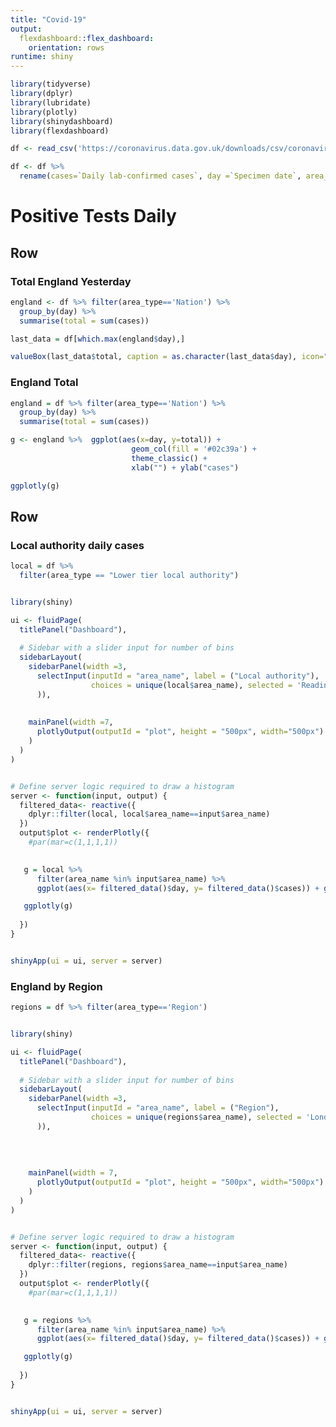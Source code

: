 ```yaml
---
title: "Covid-19"
output: 
  flexdashboard::flex_dashboard:
    orientation: rows
runtime: shiny
---
```



```r
library(tidyverse)
library(dplyr)
library(lubridate)
library(plotly)
library(shinydashboard)
library(flexdashboard)

df <- read_csv('https://coronavirus.data.gov.uk/downloads/csv/coronavirus-cases_latest.csv')

df <- df %>%  
  rename(cases=`Daily lab-confirmed cases`, day =`Specimen date`, area_name='Area name', area_type = `Area type`)
```


Positive Tests Daily
=======================================================================


Row {data-height=350}
-------------------------------------

### Total England Yesterday {data-width=40}


```r
england <- df %>% filter(area_type=='Nation') %>%
  group_by(day) %>% 
  summarise(total = sum(cases))

last_data = df[which.max(england$day),]

valueBox(last_data$total, caption = as.character(last_data$day), icon="fa-comments", color = "#05668d")

```



### England Total

```r
england = df %>% filter(area_type=='Nation') %>%
  group_by(day) %>% 
  summarise(total = sum(cases))

g <- england %>%  ggplot(aes(x=day, y=total)) +
                           geom_col(fill = '#02c39a') + 
                           theme_classic() +
                           xlab("") + ylab("cases")

ggplotly(g)

```


Row {data-height=750}
-------------------------------------
    
### Local authority daily cases

```r

local = df %>%  
  filter(area_type == "Lower tier local authority")


library(shiny)

ui <- fluidPage(
  titlePanel("Dashboard"),
  
  # Sidebar with a slider input for number of bins 
  sidebarLayout(
    sidebarPanel(width =3,
      selectInput(inputId = "area_name", label = ("Local authority"),
                  choices = unique(local$area_name), selected = 'Reading'
      )),
    
    
    mainPanel(width =7,
      plotlyOutput(outputId = "plot", height = "500px", width="500px")
    )
  )
)


# Define server logic required to draw a histogram
server <- function(input, output) {
  filtered_data<- reactive({
    dplyr::filter(local, local$area_name==input$area_name)
  })
  output$plot <- renderPlotly({
    #par(mar=c(1,1,1,1))

    
   g = local %>% 
      filter(area_name %in% input$area_name) %>% 
      ggplot(aes(x= filtered_data()$day, y= filtered_data()$cases)) + geom_bar(stat = "identity", fill = '#05668d') + xlab("") + ylab("cases") + theme_classic()

   ggplotly(g)
    
  })
}


shinyApp(ui = ui, server = server)
```



### England by Region


```r

regions = df %>% filter(area_type=='Region')


library(shiny)

ui <- fluidPage(
  titlePanel("Dashboard"),
  
  # Sidebar with a slider input for number of bins 
  sidebarLayout(
    sidebarPanel(width =3,
      selectInput(inputId = "area_name", label = ("Region"),
                  choices = unique(regions$area_name), selected = 'London'
      )),
    
    
    
    
    mainPanel(width = 7,
      plotlyOutput(outputId = "plot", height = "500px", width="500px")
    )
  )
)


# Define server logic required to draw a histogram
server <- function(input, output) {
  filtered_data<- reactive({
    dplyr::filter(regions, regions$area_name==input$area_name)
  })
  output$plot <- renderPlotly({
    #par(mar=c(1,1,1,1))

    
   g = regions %>% 
      filter(area_name %in% input$area_name) %>% 
      ggplot(aes(x= filtered_data()$day, y= filtered_data()$cases)) + geom_bar(stat = "identity", fill = '#f9c74f') + xlab("") + ylab("cases") + theme_classic()

   ggplotly(g)
    
  })
}


shinyApp(ui = ui, server = server)
```


